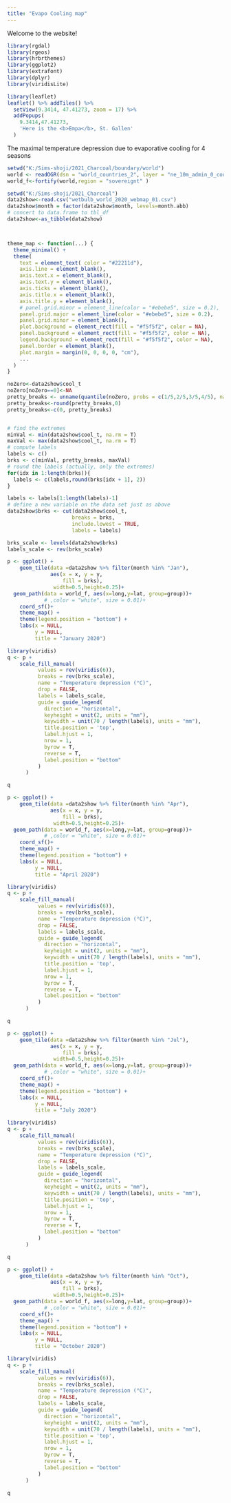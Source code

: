 ---
title: "Evapo Cooling map"
---
Welcome to the website!
```{r out.width='100%', echo=FALSE,message=FALSE, results='hide',warning=FALSE}
library(rgdal)
library(rgeos)
library(hrbrthemes)
library(ggplot2)
library(extrafont) 
library(dplyr)
library(viridisLite)

library(leaflet)
leaflet() %>% addTiles() %>%
  setView(9.3414, 47.41273, zoom = 17) %>%
  addPopups(
    9.3414,47.41273, 
    'Here is the <b>Empa</b>, St. Gallen'
  )
```
The maximal temperature depression due to evaporative cooling for 4 seasons
```{r, echo=FALSE, message=FALSE, results='hide',warning=FALSE}
setwd("K:/Sims-shoji/2021_Charcoal/boundary/world")
world <- readOGR(dsn = "world_countries_2", layer = "ne_10m_admin_0_countries")
world_f<-fortify(world,region = "sovereignt" )
```


```{r,  echo=FALSE, message=FALSE, results='hide',warning=FALSE}
setwd("K:/Sims-shoji/2021_Charcoal")
data2show<-read.csv("wetbulb_world_2020_webmap_01.csv")
data2show$month = factor(data2show$month, levels=month.abb)
# concert to data.frame to tbl_df
data2show<-as_tibble(data2show)



theme_map <- function(...) {
  theme_minimal() +
  theme(
    text = element_text( color = "#22211d"),
    axis.line = element_blank(),
    axis.text.x = element_blank(),
    axis.text.y = element_blank(),
    axis.ticks = element_blank(),
    axis.title.x = element_blank(),
    axis.title.y = element_blank(),
    # panel.grid.minor = element_line(color = "#ebebe5", size = 0.2),
    panel.grid.major = element_line(color = "#ebebe5", size = 0.2),
    panel.grid.minor = element_blank(),
    plot.background = element_rect(fill = "#f5f5f2", color = NA), 
    panel.background = element_rect(fill = "#f5f5f2", color = NA), 
    legend.background = element_rect(fill = "#f5f5f2", color = NA),
    panel.border = element_blank(),
    plot.margin = margin(0, 0, 0, 0, "cm"),
    ...
  )
}

noZero<-data2show$cool_t
noZero[noZero==0]<-NA
pretty_breaks <- unname(quantile(noZero, probs = c(1/5,2/5,3/5,4/5), na.rm=TRUE))
pretty_breaks<-round(pretty_breaks,0)
pretty_breaks<-c(0, pretty_breaks)


# find the extremes
minVal <- min(data2show$cool_t, na.rm = T)
maxVal <- max(data2show$cool_t, na.rm = T)
# compute labels
labels <- c()
brks <- c(minVal, pretty_breaks, maxVal)
# round the labels (actually, only the extremes)
for(idx in 1:length(brks)){
  labels <- c(labels,round(brks[idx + 1], 2))
}

labels <- labels[1:length(labels)-1]
# define a new variable on the data set just as above
data2show$brks <- cut(data2show$cool_t, 
                     breaks = brks, 
                     include.lowest = TRUE, 
                     labels = labels)

brks_scale <- levels(data2show$brks)
labels_scale <- rev(brks_scale)
```


```{r out.width='100%', echo=FALSE}
p <- ggplot() +
    geom_tile(data =data2show %>% filter(month %in% "Jan"),  
              aes(x = x, y = y,
                  fill = brks),
               width=0.5,height=0.25)+
  geom_path(data = world_f, aes(x=long,y=lat, group=group))+
            # ,color = "white", size = 0.01)+
    coord_sf()+
    theme_map() +
    theme(legend.position = "bottom") +
    labs(x = NULL, 
         y = NULL, 
         title = "January 2020")

library(viridis)
q <- p +
    scale_fill_manual(
          values = rev(viridis(6)),
          breaks = rev(brks_scale),
          name = "Temperature depression (°C)",
          drop = FALSE,
          labels = labels_scale,
          guide = guide_legend(
            direction = "horizontal",
            keyheight = unit(2, units = "mm"),
            keywidth = unit(70 / length(labels), units = "mm"),
            title.position = 'top',
            label.hjust = 1,
            nrow = 1,
            byrow = T,
            reverse = T,
            label.position = "bottom"
          )
      )

q
```
```{r out.width='100%', echo=FALSE}
p <- ggplot() +
    geom_tile(data =data2show %>% filter(month %in% "Apr"),  
              aes(x = x, y = y,
                  fill = brks),
               width=0.5,height=0.25)+
  geom_path(data = world_f, aes(x=long,y=lat, group=group))+
            # ,color = "white", size = 0.01)+
    coord_sf()+
    theme_map() +
    theme(legend.position = "bottom") +
    labs(x = NULL, 
         y = NULL, 
         title = "April 2020")

library(viridis)
q <- p +
    scale_fill_manual(
          values = rev(viridis(6)),
          breaks = rev(brks_scale),
          name = "Temperature depression (°C)",
          drop = FALSE,
          labels = labels_scale,
          guide = guide_legend(
            direction = "horizontal",
            keyheight = unit(2, units = "mm"),
            keywidth = unit(70 / length(labels), units = "mm"),
            title.position = 'top',
            label.hjust = 1,
            nrow = 1,
            byrow = T,
            reverse = T,
            label.position = "bottom"
          )
      )

q
```



```{r out.width='100%', echo=FALSE}
p <- ggplot() +
    geom_tile(data =data2show %>% filter(month %in% "Jul"),  
              aes(x = x, y = y,
                  fill = brks),
               width=0.5,height=0.25)+
  geom_path(data = world_f, aes(x=long,y=lat, group=group))+
            # ,color = "white", size = 0.01)+
    coord_sf()+
    theme_map() +
    theme(legend.position = "bottom") +
    labs(x = NULL, 
         y = NULL, 
         title = "July 2020")

library(viridis)
q <- p +
    scale_fill_manual(
          values = rev(viridis(6)),
          breaks = rev(brks_scale),
          name = "Temperature depression (°C)",
          drop = FALSE,
          labels = labels_scale,
          guide = guide_legend(
            direction = "horizontal",
            keyheight = unit(2, units = "mm"),
            keywidth = unit(70 / length(labels), units = "mm"),
            title.position = 'top',
            label.hjust = 1,
            nrow = 1,
            byrow = T,
            reverse = T,
            label.position = "bottom"
          )
      )

q
```


```{r out.width='100%', echo=FALSE}
p <- ggplot() +
    geom_tile(data =data2show %>% filter(month %in% "Oct"),  
              aes(x = x, y = y,
                  fill = brks),
               width=0.5,height=0.25)+
  geom_path(data = world_f, aes(x=long,y=lat, group=group))+
            # ,color = "white", size = 0.01)+
    coord_sf()+
    theme_map() +
    theme(legend.position = "bottom") +
    labs(x = NULL, 
         y = NULL, 
         title = "October 2020")

library(viridis)
q <- p +
    scale_fill_manual(
          values = rev(viridis(6)),
          breaks = rev(brks_scale),
          name = "Temperature depression (°C)",
          drop = FALSE,
          labels = labels_scale,
          guide = guide_legend(
            direction = "horizontal",
            keyheight = unit(2, units = "mm"),
            keywidth = unit(70 / length(labels), units = "mm"),
            title.position = 'top',
            label.hjust = 1,
            nrow = 1,
            byrow = T,
            reverse = T,
            label.position = "bottom"
          )
      )

q
```

